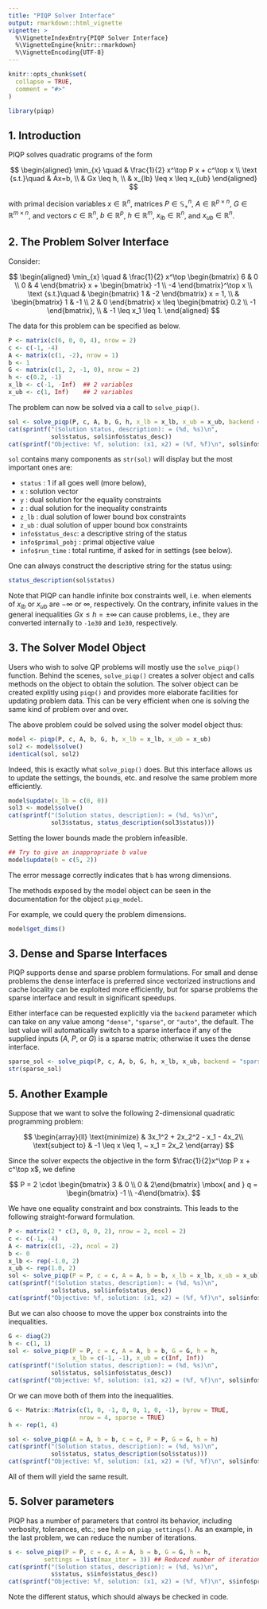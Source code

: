 ```yaml
---
title: "PIQP Solver Interface"
output: rmarkdown::html_vignette
vignette: >
  %\VignetteIndexEntry{PIQP Solver Interface}
  %\VignetteEngine{knitr::rmarkdown}
  %\VignetteEncoding{UTF-8}
---
```


```r
knitr::opts_chunk$set(
  collapse = TRUE,
  comment = "#>"
)
```

```r
library(piqp)
```

## 1. Introduction

PIQP solves quadratic programs of the form

$$
\begin{aligned}
\min_{x} \quad & \frac{1}{2} x^\top P x + c^\top x \\
\text {s.t.}\quad & Ax=b, \\
& Gx \leq h, \\
& x_{lb} \leq x \leq x_{ub}
\end{aligned}
$$

with primal decision variables $x \in \mathbb{R}^n$, matrices $P\in
\mathbb{S}_+^n$, $A \in \mathbb{R}^{p \times n}$, $G \in \mathbb{R}^{m
\times n}$, and vectors $c \in \mathbb{R}^n$, $b \in \mathbb{R}^p$, $h
\in \mathbb{R}^m$, $x_{lb} \in \mathbb{R}^n$, and $x_{ub} \in
\mathbb{R}^n$.

## 2. The Problem Solver Interface 

Consider:

$$
\begin{aligned}
\min_{x} \quad & \frac{1}{2} x^\top \begin{bmatrix} 6 & 0 \\ 0 & 4 \end{bmatrix} x + \begin{bmatrix} -1 \\ -4 \end{bmatrix}^\top x \\
\text {s.t.}\quad & \begin{bmatrix} 1 & -2 \end{bmatrix} x = 1, \\
& \begin{bmatrix} 1 & -1 \\ 2 & 0 \end{bmatrix} x \leq \begin{bmatrix} 0.2 \\ -1 \end{bmatrix}, \\
& -1 \leq x_1 \leq 1.
\end{aligned}
$$

The data for this problem can be specified as below.

```r
P <- matrix(c(6, 0, 0, 4), nrow = 2)
c <- c(-1, -4)
A <- matrix(c(1, -2), nrow = 1)
b <- 1
G <- matrix(c(1, 2, -1, 0), nrow = 2)
h <- c(0.2, -1)
x_lb <- c(-1, -Inf)  ## 2 variables
x_ub <- c(1, Inf)    ## 2 variables
```

The problem can now be solved via a call to `solve_piqp()`.

```r
sol <- solve_piqp(P, c, A, b, G, h, x_lb = x_lb, x_ub = x_ub, backend = "auto")
cat(sprintf("(Solution status, description): = (%d, %s)\n",
            sol$status, sol$info$status_desc))
cat(sprintf("Objective: %f, solution: (x1, x2) = (%f, %f)\n", sol$info$primal_obj, sol$x[1], sol$x[2]))
```

`sol` contains many components as `str(sol)` will display but the most important ones are:

- `status` : 1 if all goes well (more below),
- `x` : solution vector
- `y` : dual solution for the equality constraints
- `z` : dual solution for the inequality constraints
- `z_lb` : dual solution of lower bound box constraints
- `z_ub` : dual solution of upper bound box constraints
- `info$status_desc`: a descriptive string of the status
- `info$primal_pobj` : primal objective value
- `info$run_time` : total runtime, if asked for in settings (see below).

One can always construct the descriptive string for the status using:

```r
status_description(sol$status)
```

Note that PIQP can handle infinite box constraints well, i.e. when elements of
$x_{lb}$ or $x_{ub}$ are $-\infty$ or $\infty$, respectively. On the
contrary, infinite values in the general inequalities $Gx \leq h = \pm
\infty$ can cause problems, i.e., they are converted internally to
`-1e30` and `1e30`, respectively.


## 3. The Solver Model Object

Users who wish to solve QP problems will mostly use the `solve_piqp()`
function. Behind the scenes, `solve_piqp()` creates a solver object
and calls methods on the object to obtain the solution. The solver
object can be created explitly using `piqp()` and provides more
elaborate facilities for updating problem data. This can be very
efficient when one is solving the same kind of problem over and
over. 

The above problem could be solved using the solver model object thus:

```r
model <- piqp(P, c, A, b, G, h, x_lb = x_lb, x_ub = x_ub)
sol2 <- model$solve()
identical(sol, sol2)
```

Indeed, this is exactly what `solve_piqp()` does. But this interface
allows us to update the settings, the bounds, etc. and resolve the
same problem more efficiently.

```r
model$update(x_lb = c(0, 0))
sol3 <- model$solve()
cat(sprintf("(Solution status, description): = (%d, %s)\n",
            sol3$status, status_description(sol3$status)))
```

Setting the lower bounds made the problem infeasible.

```r
## Try to give an inappropriate b value
model$update(b = c(5, 2))
```

The error message correctly indicates that `b` has wrong dimensions. 

The methods exposed by the model object can be seen in the
documentation for the object `piqp_model`.

For example, we could query the problem dimensions.

```r
model$get_dims()
```

## 3. Dense and Sparse Interfaces

PIQP supports dense and sparse problem formulations. For small and
dense problems the dense interface is preferred since vectorized
instructions and cache locality can be exploited more efficiently, but
for sparse problems the sparse interface and result in significant
speedups.

Either interface can be requested explicitly via the `backend`
parameter which can take on any value among `"dense"`, `"sparse"`, or
`"auto"`, the default. The last value will automatically switch to a
sparse interface if any of the supplied inputs ($A$, $P$, or $G$) is a
sparse matrix; otherwise it uses the dense interface.

```r
sparse_sol <- solve_piqp(P, c, A, b, G, h, x_lb, x_ub, backend = "sparse")
str(sparse_sol)
```

## 5. Another Example

Suppose that we want to solve the following 2-dimensional quadratic programming problem:

$$
\begin{array}{ll} \text{minimize} &  3x_1^2 + 2x_2^2 - x_1 - 4x_2\\
\text{subject to} &  -1 \leq x \leq 1, ~ x_1 = 2x_2
\end{array}
$$

Since the solver expects the objective in the form $\frac{1}{2}x^\top
P x + c^\top x$, we define

$$
P = 2 \cdot \begin{bmatrix} 3 & 0 \\ 0 & 2\end{bmatrix}
\mbox{ and }
q = \begin{bmatrix} -1 \\ -4\end{bmatrix}.
$$

We have one equality constraint and box constraints. This leads to the
following straight-forward formulation.

```r
P <- matrix(2 * c(3, 0, 0, 2), nrow = 2, ncol = 2)
c <- c(-1, -4)
A <- matrix(c(1, -2), ncol = 2)
b <- 0
x_lb <- rep(-1.0, 2)
x_ub <- rep(1.0, 2)
sol <- solve_piqp(P = P, c = c, A = A, b = b, x_lb = x_lb, x_ub = x_ub)
cat(sprintf("(Solution status, description): = (%d, %s)\n",
            sol$status, sol$info$status_desc))
cat(sprintf("Objective: %f, solution: (x1, x2) = (%f, %f)\n", sol$info$primal_obj, sol$x[1], sol$x[2]))
```

But we can also choose to move the upper box constraints into the inequalities.

```r
G <- diag(2)
h <- c(1, 1)
sol <- solve_piqp(P = P, c = c, A = A, b = b, G = G, h = h,
                  x_lb = c(-1, -1), x_ub = c(Inf, Inf))
cat(sprintf("(Solution status, description): = (%d, %s)\n",
            sol$status, sol$info$status_desc))
cat(sprintf("Objective: %f, solution: (x1, x2) = (%f, %f)\n", sol$info$primal_obj, sol$x[1], sol$x[2]))
```

Or we can move both of them into the inequalities. 

```r
G <- Matrix::Matrix(c(1, 0, -1, 0, 0, 1, 0, -1), byrow = TRUE,
                    nrow = 4, sparse = TRUE)
h <- rep(1, 4)

sol <- solve_piqp(A = A, b = b, c = c, P = P, G = G, h = h)
cat(sprintf("(Solution status, description): = (%d, %s)\n",
            sol$status, status_description(sol$status)))
cat(sprintf("Objective: %f, solution: (x1, x2) = (%f, %f)\n", sol$info$primal_obj, sol$x[1], sol$x[2]))
```

All of them will yield the same result.


## 5. Solver parameters

PIQP has a number of parameters that control its behavior, including
verbosity, tolerances, etc.; see help on `piqp_settings()`. As an
example, in the last problem, we can reduce the number of iterations.

```r
s <- solve_piqp(P = P, c = c, A = A, b = b, G = G, h = h,
          settings = list(max_iter = 3)) ## Reduced number of iterations
cat(sprintf("(Solution status, description): = (%d, %s)\n",
            s$status, s$info$status_desc))
cat(sprintf("Objective: %f, solution: (x1, x2) = (%f, %f)\n", s$info$primal_obj, s$x[1], s$x[2]))
```

Note the different status, which should always be checked in code. 



